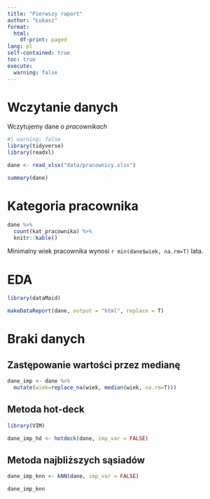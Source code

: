 ```yaml
---
title: "Pierwszy raport"
author: "Łukasz"
format: 
  html:
    df-print: paged
lang: pl
self-contained: true
toc: true
execute: 
  warning: false
---
```


# Wczytanie danych

Wczytujemy dane o *pracownikach*

```r
#| warning: false
library(tidyverse)
library(readxl)

dane <- read_xlsx("data/pracownicy.xlsx")

summary(dane)
```

# Kategoria pracownika

```r
dane %>% 
  count(kat_pracownika) %>% 
  knitr::kable()
```

Minimalny wiek pracownika wynosi `r min(dane$wiek, na.rm=T)` lata.

# EDA

```r
library(dataMaid)

makeDataReport(dane, output = "html", replace = T)
```

# Braki danych

## Zastępowanie wartości przez medianę

```r
dane_imp <- dane %>% 
  mutate(wiek=replace_na(wiek, median(wiek, na.rm=T)))
```

## Metoda hot-deck

```r
library(VIM)

dane_imp_hd <- hotdeck(dane, imp_var = FALSE)
```

## Metoda najbliższych sąsiadów

```r
dane_imp_knn <- kNN(dane, imp_var = FALSE)

dane_imp_knn
```
























